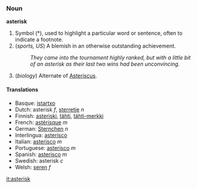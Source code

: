 ===Noun===
'''asterisk'''

# Symbol (*), used to highlight a particular word or sentence, often to indicate a footnote.
# (''sports, US'') A blemish in an otherwise outstanding achievement.
#: ''They came into the tournament highly ranked, but with a little bit of an asterisk as their last two wins had been unconvincing.''
# (''biology'') Alternate of [[Asteriscus]].

====Translations====
*Basque: [[istartxo]]
*Dutch: asterisk ''f'', [[sterretje]] ''n''
*Finnish: [[asteriski]], [[tähti]], [[tähti-merkki]]
*French: [[astérisque]] ''m''
*German: [[Sternchen]] ''n''
*Interlingua: [[asterisco]]
*Italian: [[asterisco]] ''m''
*Portuguese: [[asterisco]] ''m''
*Spanish: [[asterisco]] ''m''
*Swedish: asterisk ''c''
*Welsh: [[seren]] ''f''

{{Punctuation}}

[[it:asterisk]]